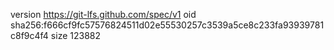 version https://git-lfs.github.com/spec/v1
oid sha256:f666cf9fc57576824511d02e55530257c3539a5ce8c233fa93939781c8f9c4f4
size 123882
